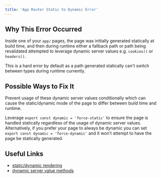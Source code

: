 ```yaml
---
title: 'App Router Static to Dynamic Error'
---
```


## Why This Error Occurred

Inside one of your `app/` pages, the page was initially generated statically at build time, and then during runtime either a fallback path or path being revalidated attempted to leverage dynamic server values e.g. `cookies()` or `headers()`.

This is a hard error by default as a path generated statically can't switch between types during runtime currently.

## Possible Ways to Fix It

Prevent usage of these dynamic server values conditionally which can cause the static/dynamic mode of the page to differ between build time and runtime.

Leverage `export const dynamic = 'force-static'` to ensure the page is handled statically regardless of the usage of dynamic server values. Alternatively, if you prefer your page to always be dynamic you can set `export const dynamic = 'force-dynamic'` and it won't attempt to have the page be statically generated.

## Useful Links

- [static/dynamic rendering](/docs/app/building-your-application/rendering/static-and-dynamic-rendering)
- [dynamic server value methods](/docs/app/building-your-application/rendering/static-and-dynamic-rendering#dynamic-functions)

